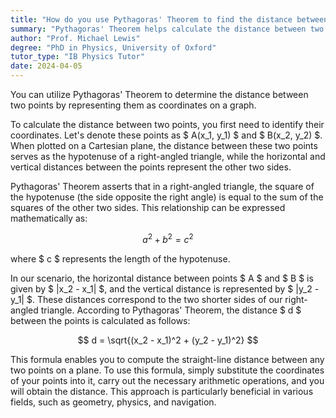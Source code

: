 ```yaml
---
title: "How do you use Pythagoras' Theorem to find the distance between two points?"
summary: "Pythagoras' Theorem helps calculate the distance between two points by interpreting them as coordinates on a graph."
author: "Prof. Michael Lewis"
degree: "PhD in Physics, University of Oxford"
tutor_type: "IB Physics Tutor"
date: 2024-04-05
---
```


You can utilize Pythagoras' Theorem to determine the distance between two points by representing them as coordinates on a graph.

To calculate the distance between two points, you first need to identify their coordinates. Let's denote these points as $ A(x_1, y_1) $ and $ B(x_2, y_2) $. When plotted on a Cartesian plane, the distance between these two points serves as the hypotenuse of a right-angled triangle, while the horizontal and vertical distances between the points represent the other two sides.

Pythagoras' Theorem asserts that in a right-angled triangle, the square of the hypotenuse (the side opposite the right angle) is equal to the sum of the squares of the other two sides. This relationship can be expressed mathematically as:

$$ a^2 + b^2 = c^2 $$ 

where $ c $ represents the length of the hypotenuse.

In our scenario, the horizontal distance between points $ A $ and $ B $ is given by $ |x_2 - x_1| $, and the vertical distance is represented by $ |y_2 - y_1| $. These distances correspond to the two shorter sides of our right-angled triangle. According to Pythagoras' Theorem, the distance $ d $ between the points is calculated as follows:

$$ d = \sqrt{(x_2 - x_1)^2 + (y_2 - y_1)^2} $$

This formula enables you to compute the straight-line distance between any two points on a plane. To use this formula, simply substitute the coordinates of your points into it, carry out the necessary arithmetic operations, and you will obtain the distance. This approach is particularly beneficial in various fields, such as geometry, physics, and navigation.
    